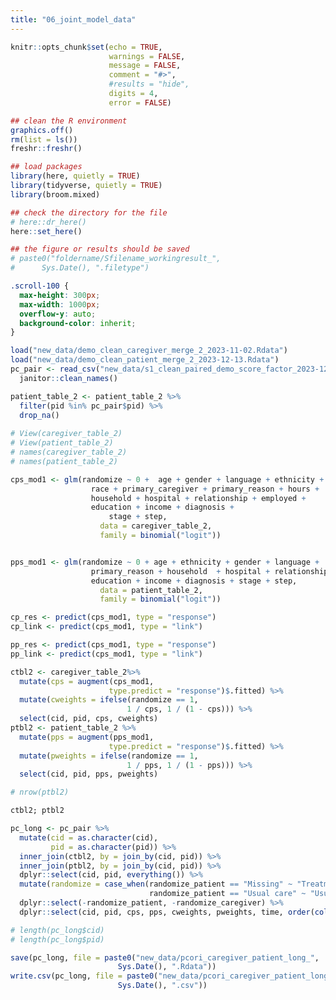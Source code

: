 ```yaml
---
title: "06_joint_model_data"
---
```


```r
knitr::opts_chunk$set(echo = TRUE,
                      warnings = FALSE,
                      message = FALSE,
                      comment = "#>",
                      #results = "hide",
                      digits = 4,
                      error = FALSE)

## clean the R environment
graphics.off()
rm(list = ls())
freshr::freshr()

## load packages
library(here, quietly = TRUE)
library(tidyverse, quietly = TRUE)
library(broom.mixed)

## check the directory for the file
# here::dr_here()
here::set_here()

## the figure or results should be saved 
# paste0("foldername/Sfilename_workingresult_", 
#      Sys.Date(), ".filetype")
```

```css
.scroll-100 {
  max-height: 300px;
  max-width: 1000px;
  overflow-y: auto;
  background-color: inherit;
}
```

```r
load("new_data/demo_clean_caregiver_merge_2_2023-11-02.Rdata") 
load("new_data/demo_clean_patient_merge_2_2023-12-13.Rdata")
pc_pair <- read_csv("new_data/s1_clean_paired_demo_score_factor_2023-12-13.csv") %>%
  janitor::clean_names()

patient_table_2 <- patient_table_2 %>%
  filter(pid %in% pc_pair$pid) %>%
  drop_na()
 
# View(caregiver_table_2)
# View(patient_table_2)
# names(caregiver_table_2)
# names(patient_table_2)
```

```r

cps_mod1 <- glm(randomize ~ 0 +  age + gender + language + ethnicity + 
                  race + primary_caregiver + primary_reason + hours + 
                  household + hospital + relationship + employed + 
                  education + income + diagnosis +
                      stage + step,
                    data = caregiver_table_2,
                    family = binomial("logit"))


pps_mod1 <- glm(randomize ~ 0 + age + ethnicity + gender + language +  race + 
                  primary_reason + household  + hospital + relationship + employed + 
                  education + income + diagnosis + stage + step,
                    data = patient_table_2,
                    family = binomial("logit"))
```

```r
cp_res <- predict(cps_mod1, type = "response")
cp_link <- predict(cps_mod1, type = "link")

pp_res <- predict(cps_mod1, type = "response")
pp_link <- predict(cps_mod1, type = "link")
```

```r
ctbl2 <- caregiver_table_2%>%
  mutate(cps = augment(cps_mod1,
                      type.predict = "response")$.fitted) %>%
  mutate(cweights = ifelse(randomize == 1, 
                          1 / cps, 1 / (1 - cps))) %>%
  select(cid, pid, cps, cweights)
ptbl2 <- patient_table_2 %>%
  mutate(pps = augment(pps_mod1,
                      type.predict = "response")$.fitted) %>%
  mutate(pweights = ifelse(randomize == 1, 
                          1 / pps, 1 / (1 - pps))) %>%
  select(cid, pid, pps, pweights)

# nrow(ptbl2)
```


```r
ctbl2; ptbl2
```


```r
pc_long <- pc_pair %>%
  mutate(cid = as.character(cid),
         pid = as.character(pid)) %>%
  inner_join(ctbl2, by = join_by(cid, pid)) %>%
  inner_join(ptbl2, by = join_by(cid, pid)) %>%
  dplyr::select(cid, pid, everything()) %>%
  mutate(randomize = case_when(randomize_patient == "Missing" ~ "Treatment",
                               randomize_patient == "Usual care" ~ "Usual Care")) %>%
  dplyr::select(-randomize_patient, -randomize_caregiver) %>%
  dplyr::select(cid, pid, cps, pps, cweights, pweights, time, order(colnames(.)))

# length(pc_long$cid)
# length(pc_long$pid)
```

```r
save(pc_long, file = paste0("new_data/pcori_caregiver_patient_long_",
                        Sys.Date(), ".Rdata"))
write.csv(pc_long, file = paste0("new_data/pcori_caregiver_patient_long_",
                        Sys.Date(), ".csv"))

```
